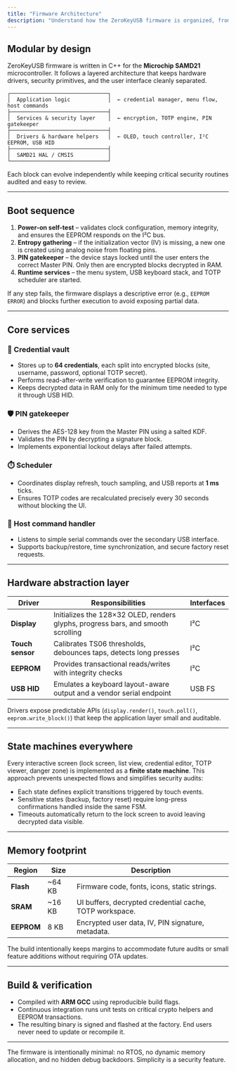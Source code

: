 ```yaml
---
title: "Firmware Architecture"
description: "Understand how the ZeroKeyUSB firmware is organized, from low-level drivers to the secure credential manager."
---
```


## Modular by design

ZeroKeyUSB firmware is written in C++ for the **Microchip SAMD21** microcontroller.
It follows a layered architecture that keeps hardware drivers, security primitives, and the user interface cleanly separated.

```
┌───────────────────────────────┐
│  Application logic            │  ← credential manager, menu flow, host commands
├───────────────────────────────┤
│  Services & security layer    │  ← encryption, TOTP engine, PIN gatekeeper
├───────────────────────────────┤
│  Drivers & hardware helpers   │  ← OLED, touch controller, I²C EEPROM, USB HID
├───────────────────────────────┤
│  SAMD21 HAL / CMSIS           │
└───────────────────────────────┘
```

Each block can evolve independently while keeping critical security routines audited and easy to review.

---

## Boot sequence

1. **Power-on self-test** – validates clock configuration, memory integrity, and ensures the EEPROM responds on the I²C bus.
2. **Entropy gathering** – if the initialization vector (IV) is missing, a new one is created using analog noise from floating pins.
3. **PIN gatekeeper** – the device stays locked until the user enters the correct Master PIN. Only then are encrypted blocks decrypted in RAM.
4. **Runtime services** – the menu system, USB keyboard stack, and TOTP scheduler are started.

If any step fails, the firmware displays a descriptive error (e.g., `EEPROM ERROR`) and blocks further execution to avoid exposing partial data.

---

## Core services

### 🔐 Credential vault

- Stores up to **64 credentials**, each split into encrypted blocks (site, username, password, optional TOTP secret).
- Performs read-after-write verification to guarantee EEPROM integrity.
- Keeps decrypted data in RAM only for the minimum time needed to type it through USB HID.

### 🛡️ PIN gatekeeper

- Derives the AES-128 key from the Master PIN using a salted KDF.
- Validates the PIN by decrypting a signature block.
- Implements exponential lockout delays after failed attempts.

### ⏱️ Scheduler

- Coordinates display refresh, touch sampling, and USB reports at **1 ms** ticks.
- Ensures TOTP codes are recalculated precisely every 30 seconds without blocking the UI.

### 🔄 Host command handler

- Listens to simple serial commands over the secondary USB interface.
- Supports backup/restore, time synchronization, and secure factory reset requests.

---

## Hardware abstraction layer

| Driver             | Responsibilities                                                                 | Interfaces |
| ------------------ | ------------------------------------------------------------------------------- | ---------- |
| **Display**        | Initializes the 128×32 OLED, renders glyphs, progress bars, and smooth scrolling | I²C        |
| **Touch sensor**   | Calibrates TS06 thresholds, debounces taps, detects long presses                 | I²C        |
| **EEPROM**         | Provides transactional reads/writes with integrity checks                        | I²C        |
| **USB HID**        | Emulates a keyboard layout-aware output and a vendor serial endpoint             | USB FS     |

Drivers expose predictable APIs (`display.render()`, `touch.poll()`, `eeprom.write_block()`) that keep the application layer small and auditable.

---

## State machines everywhere

Every interactive screen (lock screen, list view, credential editor, TOTP viewer, danger zone) is implemented as a **finite state machine**.
This approach prevents unexpected flows and simplifies security audits:

- Each state defines explicit transitions triggered by touch events.
- Sensitive states (backup, factory reset) require long-press confirmations handled inside the same FSM.
- Timeouts automatically return to the lock screen to avoid leaving decrypted data visible.

---

## Memory footprint

| Region            | Size | Description                                                  |
| ----------------- | ---- | ------------------------------------------------------------ |
| **Flash**         | ~64 KB | Firmware code, fonts, icons, static strings.                  |
| **SRAM**          | ~16 KB | UI buffers, decrypted credential cache, TOTP workspace.       |
| **EEPROM**        | 8 KB | Encrypted user data, IV, PIN signature, metadata.            |

The build intentionally keeps margins to accommodate future audits or small feature additions without requiring OTA updates.

---

## Build & verification

- Compiled with **ARM GCC** using reproducible build flags.
- Continuous integration runs unit tests on critical crypto helpers and EEPROM transactions.
- The resulting binary is signed and flashed at the factory. End users never need to update or recompile it.

---

<Note>
The firmware is intentionally minimal: no RTOS, no dynamic memory allocation, and no hidden debug backdoors. Simplicity is a security feature.
</Note>
